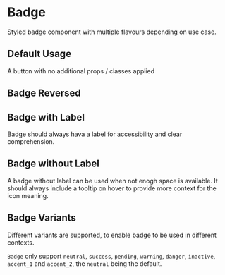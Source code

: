 
<Meta of={BadgeStories} />

# Badge

<Controls />

Styled badge component with multiple flavours depending on use case.

## Default Usage

A button with no additional props / classes applied

<Canvas of={BadgeStories.Default} />

<RenderHtmlMarkup of={BadgeStories.Default} />

## Badge Reversed

<Canvas of={BadgeStories.BadgeReversed} />
<RenderHtmlMarkup of={BadgeStories.BadgeReversed} />

## Badge with Label

Badge should always hava a label for accessibility and clear comprehension.

<Canvas of={BadgeStories.BadgeWithLabel} />
<RenderHtmlMarkup of={BadgeStories.BadgeWithLabel} />

## Badge without Label

A badge without label can be used when not enogh space is available. It should always include a tooltip on hover to provide more context for the icon meaning.

<Canvas of={BadgeStories.BadgeWithoutLabel} />
<RenderHtmlMarkup of={BadgeStories.BadgeWithoutLabel} />

## Badge Variants

Different variants are supported, to enable badge to be used in different contexts. 

`Badge` only support `neutral`, `success`, `pending`, `warning`, `danger`, `inactive`, `accent_1` and `accent_2`, the `neutral` being the default.

<Canvas of={BadgeStories.BadgeWithVariant} />
<RenderHtmlMarkup of={BadgeStories.BadgeWithVariant} />